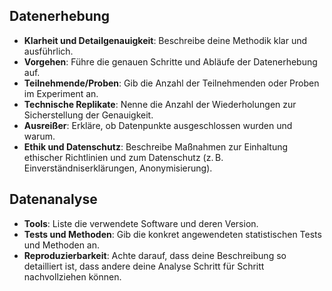 ## Datenerhebung

- **Klarheit und Detailgenauigkeit**: Beschreibe deine Methodik klar und ausführlich.  
- **Vorgehen**: Führe die genauen Schritte und Abläufe der Datenerhebung auf.  
- **Teilnehmende/Proben**: Gib die Anzahl der Teilnehmenden oder Proben im Experiment an.  
- **Technische Replikate**: Nenne die Anzahl der Wiederholungen zur Sicherstellung der Genauigkeit.  
- **Ausreißer**: Erkläre, ob Datenpunkte ausgeschlossen wurden und warum.  
- **Ethik und Datenschutz**: Beschreibe Maßnahmen zur Einhaltung ethischer Richtlinien und zum Datenschutz (z. B. Einverständniserklärungen, Anonymisierung).

## Datenanalyse

- **Tools**: Liste die verwendete Software und deren Version.  
- **Tests und Methoden**: Gib die konkret angewendeten statistischen Tests und Methoden an.  
- **Reproduzierbarkeit**: Achte darauf, dass deine Beschreibung so detailliert ist, dass andere deine Analyse Schritt für Schritt nachvollziehen können.
